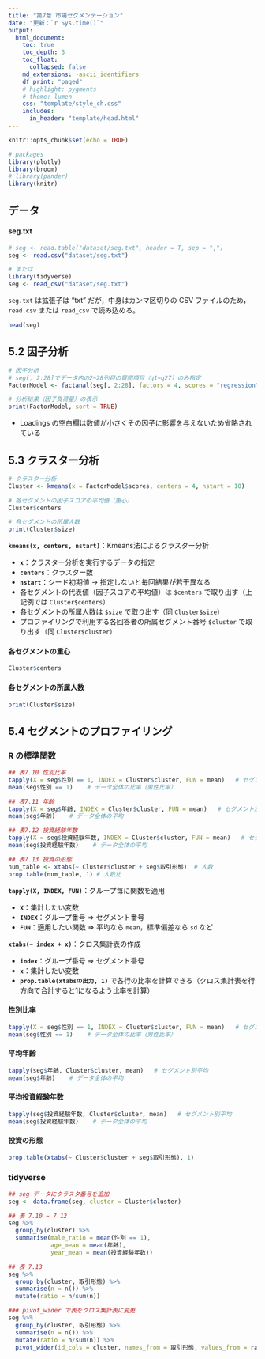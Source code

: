 ```yaml
---
title: "第7章 市場セグメンテーション"
date: "更新：`r Sys.time()`"
output:
  html_document:
    toc: true
    toc_depth: 3
    toc_float:
      collapsed: false
    md_extensions: -ascii_identifiers
    df_print: "paged"
    # highlight: pygments
    # theme: lumen
    css: "template/style_ch.css"
    includes:
      in_header: "template/head.html"
---
```


```r
knitr::opts_chunk$set(echo = TRUE)

# packages
library(plotly)
library(broom)
# library(pander)
library(knitr)
```


## データ
#### seg.txt
```r
# seg <- read.table("dataset/seg.txt", header = T, sep = ",")
seg <- read.csv("dataset/seg.txt")

# または
library(tidyverse)
seg <- read_csv("dataset/seg.txt")
```

`seg.txt` は拡張子は "txt" だが，中身はカンマ区切りの CSV ファイルのため，`read.csv` または `read_csv` で読み込める。


```r
head(seg)
```

## 5.2 因子分析
```r
# 因子分析
# seg[, 2:28]でデータ内の2~28列目の質問項目（q1~q27）のみ指定
FactorModel <- factanal(seg[, 2:28], factors = 4, scores = "regression", rotation = "varimax")

# 分析結果（因子負荷量）の表示
print(FactorModel, sort = TRUE)
```

- Loadings の空白欄は数値が小さくその因子に影響を与えないため省略されている


## 5.3 クラスター分析
```r
# クラスター分析
Cluster <- kmeans(x = FactorModel$scores, centers = 4, nstart = 10)

# 各セグメントの因子スコアの平均値（重心）
Cluster$centers

# 各セグメントの所属人数
print(Cluster$size) 
```


**`kmeans(x, centers, nstart)`**：Kmeans法によるクラスター分析

- **`x`**：クラスター分析を実行するデータの指定
- **`centers`**：クラスター数
- **`nstart`**：シード初期値 → 指定しないと毎回結果が若干異なる
- 各セグメントの代表値（因子スコアの平均値）は `$centers` で取り出す（上記例では `Cluster$centers`）
- 各セグメントの所属人数は `$size` で取り出す（同 `Cluster$size`）
- プロファイリングで利用する各回答者の所属セグメント番号 `$cluster` で取り出す（同 `Cluster$cluster`）


#### 各セグメントの重心
```r
Cluster$centers
```

#### 各セグメントの所属人数
```r
print(Cluster$size) 
```


## 5.4 セグメントのプロファイリング
### R の標準関数
```r
## 表7.10 性別比率
tapply(X = seg$性別 == 1, INDEX = Cluster$cluster, FUN = mean)   # セグメント別比率（男性比率）
mean(seg$性別 == 1)    # データ全体の比率（男性比率）

## 表7.11 年齢
tapply(X = seg$年齢, INDEX = Cluster$cluster, FUN = mean)   # セグメント別平均
mean(seg$年齢)    # データ全体の平均

## 表7.12 投資経験年数
tapply(X = seg$投資経験年数, INDEX = Cluster$cluster, FUN = mean)   # セグメント別平均
mean(seg$投資経験年数)    # データ全体の平均

## 表7.13 投資の形態
num_table <- xtabs(~ Cluster$cluster + seg$取引形態)  # 人数
prop.table(num_table, 1) # 人数比
```

**`tapply(X, INDEX, FUN)`**：グループ毎に関数を適用

- **`X`**：集計したい変数
- **`INDEX`**：グループ番号 ⇒ セグメント番号
- **`FUN`**：適用したい関数 ⇒ 平均なら `mean`，標準偏差なら `sd` など
 
**`xtabs(~ index + x)`**：クロス集計表の作成

- **`index`**：グループ番号 ⇒ セグメント番号
- **`x`**：集計したい変数
- **`prop.table(xtabsの出力, 1)`** で各行の比率を計算できる（クロス集計表を行方向で合計すると1になるよう比率を計算）  

#### 性別比率
```r
tapply(X = seg$性別 == 1, INDEX = Cluster$cluster, FUN = mean)   # セグメント別比率（男性比率）
mean(seg$性別 == 1)    # データ全体の比率（男性比率）
```

#### 平均年齢
```r
tapply(seg$年齢, Cluster$cluster, mean)   # セグメント別平均
mean(seg$年齢)    # データ全体の平均
```

#### 平均投資経験年数
```r
tapply(seg$投資経験年数, Cluster$cluster, mean)   # セグメント別平均
mean(seg$投資経験年数)    # データ全体の平均
```

#### 投資の形態
```r
prop.table(xtabs(~ Cluster$cluster + seg$取引形態), 1)
```


### tidyverse
```r
## seg データにクラスタ番号を追加
seg <- data.frame(seg, cluster = Cluster$cluster)

## 表 7.10 ~ 7.12
seg %>% 
  group_by(cluster) %>% 
  summarise(male_ratio = mean(性別 == 1),
            age_mean = mean(年齢),
            year_mean = mean(投資経験年数))

## 表 7.13
seg %>% 
  group_by(cluster, 取引形態) %>% 
  summarise(n = n()) %>% 
  mutate(ratio = n/sum(n)) 

### pivot_wider で表をクロス集計表に変更
seg %>% 
  group_by(cluster, 取引形態) %>% 
  summarise(n = n()) %>% 
  mutate(ratio = n/sum(n)) %>% 
  pivot_wider(id_cols = cluster, names_from = 取引形態, values_from = ratio)
```

